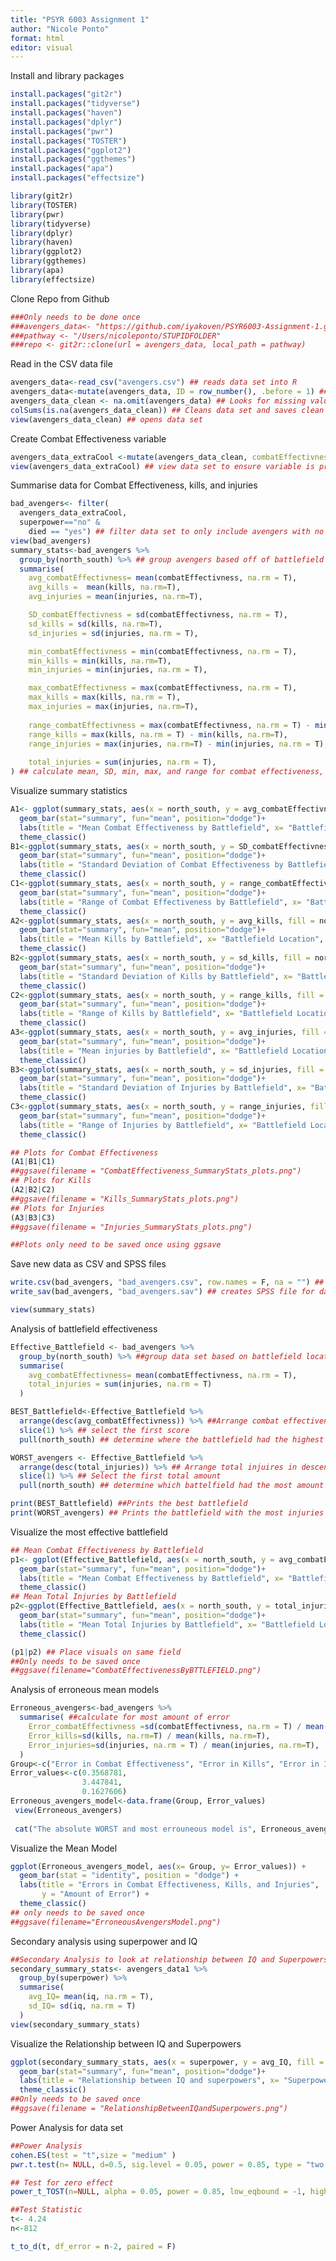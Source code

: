 ```yaml
---
title: "PSYR 6003 Assignment 1"
author: "Nicole Ponto"
format: html
editor: visual
---
```


Install and library packages

```r
install.packages("git2r")
install.packages("tidyverse")
install.packages("haven")
install.packages("dplyr")
install.packages("pwr")
install.packages("TOSTER")
install.packages("ggplot2")
install.packages("ggthemes")
install.packages("apa")
install.packages("effectsize")

library(git2r)
library(TOSTER)
library(pwr)
library(tidyverse)
library(dplyr)
library(haven)
library(ggplot2)
library(ggthemes)
library(apa)
library(effectsize)
```

Clone Repo from Github

```r
###Only needs to be done once
###avengers_data<- "https://github.com/iyakoven/PSYR6003-Assignment-1.git"
###pathway <- "/Users/nicoleponto/STUPIDFOLDER"
###repo <- git2r::clone(url = avengers_data, local_path = pathway)
```

Read in the CSV data file

```r
avengers_data<-read_csv("avengers.csv") ## reads data set into R
avengers_data<-mutate(avengers_data, ID = row_number(), .before = 1) ## Adds row numbers to data set
avengers_data_clean <- na.omit(avengers_data) ## Looks for missing values in data set
colSums(is.na(avengers_data_clean)) ## Cleans data set and saves clean data as new object
view(avengers_data_clean) ## opens data set
```

Create Combat Effectiveness variable

```r
avengers_data_extraCool <-mutate(avengers_data_clean, combatEffectivness = agility+speed+strength+willpower) ## creates new variable combatEffectivness
view(avengers_data_extraCool) ## view data set to ensure variable is present
```

Summarise data for Combat Effectiveness, kills, and injuries

```r
bad_avengers<- filter(
  avengers_data_extraCool,
  superpower=="no" & 
    died == "yes") ## filter data set to only include avengers with no superpower and have died
view(bad_avengers)
summary_stats<-bad_avengers %>% 
  group_by(north_south) %>% ## group avengers based off of battlefield location
  summarise(
    avg_combatEffectivness= mean(combatEffectivness, na.rm = T),
    avg_kills =  mean(kills, na.rm=T),
    avg_injuries = mean(injuries, na.rm=T),

    SD_combatEffectivness = sd(combatEffectivness, na.rm = T),
    sd_kills = sd(kills, na.rm=T),
    sd_injuries = sd(injuries, na.rm = T),

    min_combatEffectivness = min(combatEffectivness, na.rm = T),
    min_kills = min(kills, na.rm=T),
    min_injuries = min(injuries, na.rm = T),

    max_combatEffectivness = max(combatEffectivness, na.rm = T),
    max_kills = max(kills, na.rm = T),
    max_injuries = max(injuries, na.rm=T),
    
    range_combatEffectivness = max(combatEffectivness, na.rm = T) - min(combatEffectivness, na.rm = T),
    range_kills = max(kills, na.rm = T) - min(kills, na.rm=T),
    range_injuries = max(injuries, na.rm=T) - min(injuries, na.rm = T),
    
    total_injuries = sum(injuries, na.rm = T),
) ## calculate mean, SD, min, max, and range for combat effectiveness, kills, and injuries
```

Visualize summary statistics

```r
A1<- ggplot(summary_stats, aes(x = north_south, y = avg_combatEffectivness, fill = north_south))+
  geom_bar(stat="summary", fun="mean", position="dodge")+
  labs(title = "Mean Combat Effectiveness by Battlefield", x= "Battlefield Location", y= "Mean Combat Effectiveness")+
  theme_classic()
B1<-ggplot(summary_stats, aes(x = north_south, y = SD_combatEffectivness, fill = north_south))+
  geom_bar(stat="summary", fun="mean", position="dodge")+
  labs(title = "Standard Deviation of Combat Effectiveness by Battlefield", x= "Battlefield Location", y= "SD Combat Effectiveness")+
  theme_classic()
C1<-ggplot(summary_stats, aes(x = north_south, y = range_combatEffectivness, fill = north_south))+
  geom_bar(stat="summary", fun="mean", position="dodge")+
  labs(title = "Range of Combat Effectiveness by Battlefield", x= "Battlefield Location", y= "Range Combat Effectiveness")+
  theme_classic()
A2<-ggplot(summary_stats, aes(x = north_south, y = avg_kills, fill = north_south))+
  geom_bar(stat="summary", fun="mean", position="dodge")+
  labs(title = "Mean Kills by Battlefield", x= "Battlefield Location", y= "Mean Kills")+
  theme_classic()
B2<-ggplot(summary_stats, aes(x = north_south, y = sd_kills, fill = north_south))+
  geom_bar(stat="summary", fun="mean", position="dodge")+
  labs(title = "Standard Deviation of Kills by Battlefield", x= "Battlefield Location", y= "SD Kills")+
  theme_classic()
C2<-ggplot(summary_stats, aes(x = north_south, y = range_kills, fill = north_south))+
  geom_bar(stat="summary", fun="mean", position="dodge")+
  labs(title = "Range of Kills by Battlefield", x= "Battlefield Location", y= "Range Kills")+
  theme_classic()
A3<-ggplot(summary_stats, aes(x = north_south, y = avg_injuries, fill = north_south))+
  geom_bar(stat="summary", fun="mean", position="dodge")+
  labs(title = "Mean injuries by Battlefield", x= "Battlefield Location", y= "Mean Injuries")+
  theme_classic()
B3<-ggplot(summary_stats, aes(x = north_south, y = sd_injuries, fill = north_south))+
  geom_bar(stat="summary", fun="mean", position="dodge")+
  labs(title = "Standard Deviation of Injuries by Battlefield", x= "Battlefield Location", y= "SD Injuries")+
  theme_classic()
C3<-ggplot(summary_stats, aes(x = north_south, y = range_injuries, fill = north_south))+
  geom_bar(stat="summary", fun="mean", position="dodge")+
  labs(title = "Range of Injuries by Battlefield", x= "Battlefield Location", y= "Range Injuries")+
  theme_classic()

## Plots for Combat Effectiveness
(A1|B1|C1)
##ggsave(filename = "CombatEffectiveness_SummaryStats_plots.png")
## Plots for Kills
(A2|B2|C2)
##ggsave(filename = "Kills_SummaryStats_plots.png")
## Plots for Injuries
(A3|B3|C3)
##ggsave(filename = "Injuries_SummaryStats_plots.png")

##Plots only need to be saved once using ggsave
```

Save new data as CSV and SPSS files

```r
write.csv(bad_avengers, "bad_avengers.csv", row.names = F, na = "") ## Creates CSV File for dataset
write_sav(bad_avengers, "bad_avengers.sav") ## creates SPSS file for dataset

view(summary_stats)
```

Analysis of battlefield effectiveness

```r
Effective_Battlefield <- bad_avengers %>% 
  group_by(north_south) %>% ##group data set based on battlefield location
  summarise(
    avg_combatEffectivness= mean(combatEffectivness, na.rm = T),
    total_injuries = sum(injuries, na.rm = T)
  )

BEST_Battlefield<-Effective_Battlefield %>% 
  arrange(desc(avg_combatEffectivness)) %>% ##Arrange combat effectiveness scores in descending order
  slice(1) %>% ## select the first score 
  pull(north_south) ## determine where the battlefield had the highest combat effectiveness

WORST_avengers <- Effective_Battlefield %>% 
  arrange(desc(total_injuries)) %>% ## Arrange total injuires in descending order
  slice(1) %>% ## Select the first total amount
  pull(north_south) ## determine which battelfield had the most amount of injuries

print(BEST_Battlefield) ##Prints the best battlefield
print(WORST_avengers) ## Prints the battlefield with the most injuries
```

Visualize the most effective battlefield

```r
## Mean Combat Effectiveness by Battlefield
p1<- ggplot(Effective_Battlefield, aes(x = north_south, y = avg_combatEffectivness, fill = north_south))+
  geom_bar(stat="summary", fun="mean", position="dodge")+
  labs(title = "Mean Combat Effectiveness by Battlefield", x= "Battlefield Location", y= "Mean Combat Effectiveness")+
  theme_classic()
## Mean Total Injuries by Battlefield
p2<-ggplot(Effective_Battlefield, aes(x = north_south, y = total_injuries, fill = north_south))+
  geom_bar(stat="summary", fun="mean", position="dodge")+
  labs(title = "Mean Total Injuries by Battlefield", x= "Battlefield Location", y= "Mean Total Injuries")+
  theme_classic()

(p1|p2) ## Place visuals on same field
##Only needs to be saved once
##ggsave(filename="CombatEffectivenessByBTTLEFIELD.png")
```

Analysis of erroneous mean models

```r
Erroneous_avengers<-bad_avengers %>% 
  summarise( ##calculate for most amount of error
    Error_combatEffectivness =sd(combatEffectivness, na.rm = T) / mean(combatEffectivness, na.rm = T),
    Error_kills=sd(kills, na.rm=T) / mean(kills, na.rm=T),
    Error_injuries=sd(injuries, na.rm = T) / mean(injuries, na.rm=T),
  )
Group<-c("Error in Combat Effectiveness", "Error in Kills", "Error in Injuries")
Error_values<-c(0.3568781,
                3.447841,
                0.1627606)
Erroneous_avengers_model<-data.frame(Group, Error_values)
 view(Erroneous_avengers)
 
 cat("The absolute WORST and most errouneous model is", Erroneous_avengers$Error_kills)
```

Visualize the Mean Model

```r
ggplot(Erroneous_avengers_model, aes(x= Group, y= Error_values)) +
  geom_bar(stat = "identity", position = "dodge") +
  labs(title = "Errors in Combat Effectiveness, Kills, and Injuries",
       y = "Amount of Error") +
  theme_classic()
## only needs to be saved once
##ggsave(filename="ErroneousAvengersModel.png")
```

Secondary analysis using superpower and IQ

```r
##Secondary Analysis to look at relationship between IQ and Superpowers
secondary_summary_stats<- avengers_data1 %>% 
  group_by(superpower) %>% 
  summarise(
    avg_IQ= mean(iq, na.rm = T),
    sd_IQ= sd(iq, na.rm = T)
  )
view(secondary_summary_stats)
```

Visualize the Relationship between IQ and Superpowers

```r
ggplot(secondary_summary_stats, aes(x = superpower, y = avg_IQ, fill = superpower))+
  geom_bar(stat="summary", fun="mean", position="dodge")+
  labs(title = "Relationship between IQ and superpowers", x= "Superpower", y= "Mean IQ")+
  theme_classic()
##Only needs to be saved once
##ggsave(filename = "RelationshipBetweenIQandSuperpowers.png")
```

Power Analysis for data set

```r
##Power Analysis
cohen.ES(test = "t",size = "medium" )
pwr.t.test(n= NULL, d=0.5, sig.level = 0.05, power = 0.85, type = "two.sample", alternative = "two.sided")

## Test for zero effect
power_t_TOST(n=NULL, alpha = 0.05, power = 0.85, low_eqbound = -1, high_eqbound = 1, type = "two.sample")

##Test Statistic
t<- 4.24
n<-812

t_to_d(t, df_error = n-2, paired = F)
```
